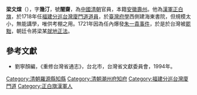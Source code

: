 '''梁文煊'''（{{bd|?||1721年|}}），字'''幾汀'''，號'''闇齋'''，為[[中國|中國]][[清朝|清朝]]官員，本籍[[安徽|安徽]][[壽州|壽州]]。他為[[漢軍|漢軍]][[正白旗|正白旗]]，於1718年任[[福建分巡台灣廈門道|福建分巡台灣廈門道]][[道員|道員]]，於[[臺灣府學|臺灣府學]]西側建海東書院，但規模太小，無能講學，唯供考棚之用。1721年因為任內爆發[[朱一貴事件|朱一貴事件]]，於是於台灣被[[罷黜|罷黜]]，朝廷令將梁某[[就地正法|就地正法]]。

{{start box}}
{{s-off}}
{{succession box|馬化麟|胡喬年|[[福建省_(清)|福建]][[福州府|福州府]]羅源縣[[知縣|知縣]]|[[康熙|康熙]]十九－二十四年<br />（1680－1685年）}}
{{succession box|張克嶷|許錫齡|[[廣東省_(清)|廣東]][[潮州府|潮州府]][[知府|知府]]|[[康熙|康熙]]四十－四十五年<br />（1701－1706年）}}
{{s-before|[[王珍|王珍]]}}
{{s-title|[[福建分巡台灣廈門道|福建分巡台灣廈門道]]|1718年上任}}
{{s-after|[[陶範_(官員)|陶範]]}}
{{end box}}

==參考文獻==
*劉寧顏編，《重修台灣省通志》，台北市，台灣省文獻委員會，1994年。

{{臺灣統治者}}

[[Category:清朝羅源縣知縣|Category:清朝羅源縣知縣]]
[[Category:清朝潮州府知府|Category:清朝潮州府知府]]
[[Category:福建分巡台灣廈門道|Category:福建分巡台灣廈門道]]
[[Category:正白旗漢軍人|Category:正白旗漢軍人]]